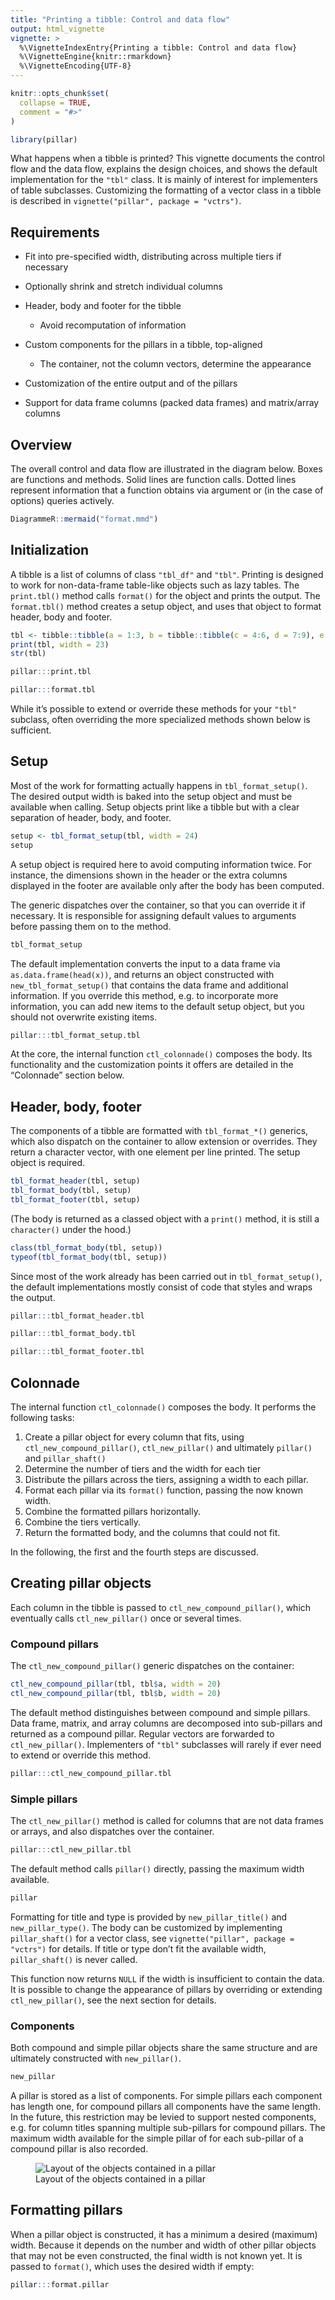 ```yaml
---
title: "Printing a tibble: Control and data flow"
output: html_vignette
vignette: >
  %\VignetteIndexEntry{Printing a tibble: Control and data flow}
  %\VignetteEngine{knitr::rmarkdown}
  %\VignetteEncoding{UTF-8}
---
```


```r
knitr::opts_chunk$set(
  collapse = TRUE,
  comment = "#>"
)
```

```r
library(pillar)
```

What happens when a tibble is printed?
This vignette documents the control flow and the data flow, explains the design choices, and shows the default implementation for the `"tbl"` class.
It is mainly of interest for implementers of table subclasses.
Customizing the formatting of a vector class in a tibble is described in `vignette("pillar", package = "vctrs")`.


## Requirements

- Fit into pre-specified width, distributing across multiple tiers if necessary
- Optionally shrink and stretch individual columns
- Header, body and footer for the tibble

    - Avoid recomputation of information

- Custom components for the pillars in a tibble, top-aligned

    - The container, not the column vectors, determine the appearance

- Customization of the entire output and of the pillars
- Support for data frame columns (packed data frames) and matrix/array columns


## Overview

The overall control and data flow are illustrated in the diagram below.
Boxes are functions and methods.
Solid lines are function calls.
Dotted lines represent information that a function obtains via argument or (in the case of options) queries actively.

```r
DiagrammeR::mermaid("format.mmd")
```



## Initialization

A tibble is a list of columns of class `"tbl_df"` and `"tbl"`.
Printing is designed to work for non-data-frame table-like objects such as lazy tables.
The `print.tbl()` method calls `format()` for the object and prints the output.
The `format.tbl()` method creates a setup object, and uses that object to format header, body and footer.

```r
tbl <- tibble::tibble(a = 1:3, b = tibble::tibble(c = 4:6, d = 7:9), e = 10:12)
print(tbl, width = 23)
str(tbl)
```


```r
pillar:::print.tbl
```


```r
pillar:::format.tbl
```

While it's possible to extend or override these methods for your `"tbl"` subclass, often overriding the more specialized methods shown below is sufficient.


## Setup

Most of the work for formatting actually happens in `tbl_format_setup()`.
The desired output width is baked into the setup object and must be available when calling.
Setup objects print like a tibble but with a clear separation of header, body, and footer.

```r
setup <- tbl_format_setup(tbl, width = 24)
setup
```

A setup object is required here to avoid computing information twice.
For instance, the dimensions shown in the header or the extra columns displayed in the footer are available only after the body has been computed.

The generic dispatches over the container, so that you can override it if necessary.
It is responsible for assigning default values to arguments before passing them on to the method.

```r
tbl_format_setup
```


The default implementation converts the input to a data frame via `as.data.frame(head(x))`, and returns an object constructed with `new_tbl_format_setup()` that contains the data frame and additional information.
If you override this method, e.g. to incorporate more information, you can add new items to the default setup object, but you should not overwrite existing items.

```r
pillar:::tbl_format_setup.tbl
```

At the core, the internal function `ctl_colonnade()` composes the body.
Its functionality and the customization points it offers are detailed in the "Colonnade" section below.


## Header, body, footer

The components of a tibble are formatted with `tbl_format_*()` generics, which also dispatch on the container to allow extension or overrides.
They return a character vector, with one element per line printed.
The setup object is required.

```r
tbl_format_header(tbl, setup)
tbl_format_body(tbl, setup)
tbl_format_footer(tbl, setup)
```

(The body is returned as a classed object with a `print()` method, it is still a `character()` under the hood.)

```r
class(tbl_format_body(tbl, setup))
typeof(tbl_format_body(tbl, setup))
```

Since most of the work already has been carried out in `tbl_format_setup()`, the default implementations mostly consist of code that styles and wraps the output.

```r
pillar:::tbl_format_header.tbl
```

```r
pillar:::tbl_format_body.tbl
```

```r
pillar:::tbl_format_footer.tbl
```


## Colonnade

The internal function `ctl_colonnade()` composes the body.
It performs the following tasks:

1. Create a pillar object for every column that fits, using `ctl_new_compound_pillar()`, `ctl_new_pillar()` and ultimately `pillar()` and `pillar_shaft()`
1. Determine the number of tiers and the width for each tier
1. Distribute the pillars across the tiers, assigning a width to each pillar.
1. Format each pillar via its `format()` function, passing the now known width.
1. Combine the formatted pillars horizontally.
1. Combine the tiers vertically.
1. Return the formatted body, and the columns that could not fit.

In the following, the first and the fourth steps are discussed.

## Creating pillar objects

Each column in the tibble is passed to `ctl_new_compound_pillar()`, which eventually calls `ctl_new_pillar()` once or several times.


### Compound pillars

The `ctl_new_compound_pillar()` generic dispatches on the container:

```r
ctl_new_compound_pillar(tbl, tbl$a, width = 20)
ctl_new_compound_pillar(tbl, tbl$b, width = 20)
```

The default method distinguishes between compound and simple pillars.
Data frame, matrix, and array columns are decomposed into sub-pillars and returned as a compound pillar.
Regular vectors are forwarded to `ctl_new_pillar()`.
Implementers of `"tbl"` subclasses will rarely if ever need to extend or override this method.

```r
pillar:::ctl_new_compound_pillar.tbl
```


### Simple pillars

The `ctl_new_pillar()` method is called for columns that are not data frames or arrays, and also dispatches over the container.

```r
pillar:::ctl_new_pillar.tbl
```

The default method calls `pillar()` directly, passing the maximum width available.

```r
pillar
```

Formatting for title and type is provided by `new_pillar_title()` and `new_pillar_type()`.
The body can be customized by implementing `pillar_shaft()` for a vector class, see `vignette("pillar", package = "vctrs")` for details.
If title or type don't fit the available width, `pillar_shaft()` is never called.

This function now returns `NULL` if the width is insufficient to contain the data.
It is possible to change the appearance of pillars by overriding or extending `ctl_new_pillar()`, see the next section for details.


### Components

Both compound and simple pillar objects share the same structure and are ultimately constructed with `new_pillar()`.

```r
new_pillar
```

A pillar is stored as a list of components.
For simple pillars each component has length one, for compound pillars all components have the same length.
In the future, this restriction may be levied to support nested components, e.g. for column titles spanning multiple sub-pillars for compound pillars.
The maximum width available for the simple pillar of for each sub-pillar of a compound pillar is also recorded.

![Layout of the objects contained in a pillar](pillar-objects.png)


## Formatting pillars

When a pillar object is constructed, it has a minimum a desired (maximum) width.
Because it depends on the number and width of other pillar objects that may not be even constructed, the final width is not known yet.
It is passed to `format()`, which uses the desired width if empty:

```r
pillar:::format.pillar
```
